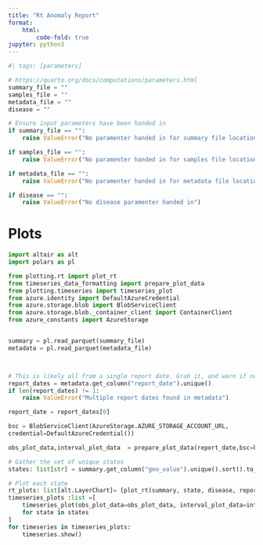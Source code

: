 ```yaml
---
title: "Rt Anomaly Report"
format:
    html:
        code-fold: true
jupyter: python3
---
```


```python
#| tags: [parameters]

# https://quarto.org/docs/computations/parameters.html
summary_file = ""
samples_file = ""
metadata_file = ""
disease = ""
```
```python
# Ensure input parameters have been handed in
if summary_file == "":
    raise ValueError("No paramenter handed in for summary file location")

if samples_file == "":
    raise ValueError("No paramenter handed in for samples file location")

if metadata_file == "":
    raise ValueError("No paramenter handed in for metadata file location")

if disease == "":
    raise ValueError("No disease paramenter handed in")
```

# Plots

```python
import altair as alt
import polars as pl

from plotting.rt import plot_rt
from timeseries_data_formatting import prepare_plot_data
from plotting.timeseries import timeseries_plot
from azure.identity import DefaultAzureCredential
from azure.storage.blob import BlobServiceClient
from azure.storage.blob._container_client import ContainerClient
from azure_constants import AzureStorage


summary = pl.read_parquet(summary_file)
metadata = pl.read_parquet(metadata_file)



# This is likely all from a single report date. Grab it, and warn if not.
report_dates = metadata.get_column("report_date").unique()
if len(report_dates) != 1:
    raise ValueError("Multiple report dates found in metadata")

report_date = report_dates[0]

bsc = BlobServiceClient(AzureStorage.AZURE_STORAGE_ACCOUNT_URL,
credential=DefaultAzureCredential())

obs_plot_data,interval_plot_data  = prepare_plot_data(report_date,bsc=bsc)

# Gather the set of unique states
states: list[str] = summary.get_column("geo_value").unique().sort().to_list()

# Plot each state
rt_plots: list[alt.LayerChart]= [plot_rt(summary, state, disease, report_date) for state in states]
timeseries_plots :list =[
    timeseries_plot(obs_plot_data=obs_plot_data, interval_plot_data=interval_plot_data, state=state, pathogen=disease )
    for state in states
]
for timeseries in timeseries_plots:
    timeseries.show()



```
